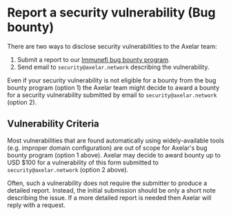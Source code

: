 # Report a security vulnerability (Bug bounty)

There are two ways to disclose security vulnerabilities to the Axelar team:

1. Submit a report to our <a href="https://immunefi.com/bounty/axelarnetwork/" target="_blank" rel="noreferrer noopener" class="nx-text-primary-600 nx-underline nx-decoration-from-font [text-underline-position:from-font]">Immunefi bug bounty program</a>.
2. Send email to `security@axelar.network` describing the vulnerability.

Even if your security vulnerability is not eligible for a bounty from the bug bounty program (option 1) the Axelar team might decide to award a bounty for a security vulnerability submitted by email to `security@axelar.network` (option 2).

## Vulnerability Criteria

Most vulnerabilities that are found automatically using widely-available tools (e.g. improper domain configuration) are out of scope for Axelar's bug bounty program (option 1 above). Axelar may decide to award bounty up to USD $100 for a vulnerability of this form submitted to `security@axelar.network` (option 2 above).

Often, such a vulnerability does not require the submitter to produce a detailed report. Instead, the initial submission should be only a short note describing the issue. If a more detailed report is needed then Axelar will reply with a request.
